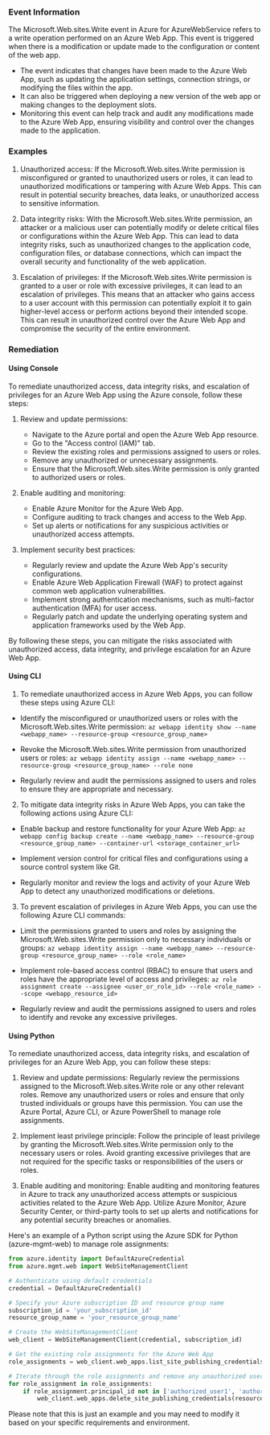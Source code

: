 
### Event Information

The Microsoft.Web.sites.Write event in Azure for AzureWebService refers to a write operation performed on an Azure Web App. This event is triggered when there is a modification or update made to the configuration or content of the web app.

- The event indicates that changes have been made to the Azure Web App, such as updating the application settings, connection strings, or modifying the files within the app.
- It can also be triggered when deploying a new version of the web app or making changes to the deployment slots.
- Monitoring this event can help track and audit any modifications made to the Azure Web App, ensuring visibility and control over the changes made to the application.


### Examples

1. Unauthorized access: If the Microsoft.Web.sites.Write permission is misconfigured or granted to unauthorized users or roles, it can lead to unauthorized modifications or tampering with Azure Web Apps. This can result in potential security breaches, data leaks, or unauthorized access to sensitive information.

2. Data integrity risks: With the Microsoft.Web.sites.Write permission, an attacker or a malicious user can potentially modify or delete critical files or configurations within the Azure Web App. This can lead to data integrity risks, such as unauthorized changes to the application code, configuration files, or database connections, which can impact the overall security and functionality of the web application.

3. Escalation of privileges: If the Microsoft.Web.sites.Write permission is granted to a user or role with excessive privileges, it can lead to an escalation of privileges. This means that an attacker who gains access to a user account with this permission can potentially exploit it to gain higher-level access or perform actions beyond their intended scope. This can result in unauthorized control over the Azure Web App and compromise the security of the entire environment.

### Remediation

#### Using Console

To remediate unauthorized access, data integrity risks, and escalation of privileges for an Azure Web App using the Azure console, follow these steps:

1. Review and update permissions: 
   - Navigate to the Azure portal and open the Azure Web App resource.
   - Go to the "Access control (IAM)" tab.
   - Review the existing roles and permissions assigned to users or roles.
   - Remove any unauthorized or unnecessary assignments.
   - Ensure that the Microsoft.Web.sites.Write permission is only granted to authorized users or roles.

2. Enable auditing and monitoring:
   - Enable Azure Monitor for the Azure Web App.
   - Configure auditing to track changes and access to the Web App.
   - Set up alerts or notifications for any suspicious activities or unauthorized access attempts.

3. Implement security best practices:
   - Regularly review and update the Azure Web App's security configurations.
   - Enable Azure Web Application Firewall (WAF) to protect against common web application vulnerabilities.
   - Implement strong authentication mechanisms, such as multi-factor authentication (MFA) for user access.
   - Regularly patch and update the underlying operating system and application frameworks used by the Web App.

By following these steps, you can mitigate the risks associated with unauthorized access, data integrity, and privilege escalation for an Azure Web App.

#### Using CLI

1. To remediate unauthorized access in Azure Web Apps, you can follow these steps using Azure CLI:

- Identify the misconfigured or unauthorized users or roles with the Microsoft.Web.sites.Write permission:
  `az webapp identity show --name <webapp_name> --resource-group <resource_group_name>`

- Revoke the Microsoft.Web.sites.Write permission from unauthorized users or roles:
  `az webapp identity assign --name <webapp_name> --resource-group <resource_group_name> --role none`

- Regularly review and audit the permissions assigned to users and roles to ensure they are appropriate and necessary.

2. To mitigate data integrity risks in Azure Web Apps, you can take the following actions using Azure CLI:

- Enable backup and restore functionality for your Azure Web App:
  `az webapp config backup create --name <webapp_name> --resource-group <resource_group_name> --container-url <storage_container_url>`

- Implement version control for critical files and configurations using a source control system like Git.

- Regularly monitor and review the logs and activity of your Azure Web App to detect any unauthorized modifications or deletions.

3. To prevent escalation of privileges in Azure Web Apps, you can use the following Azure CLI commands:

- Limit the permissions granted to users and roles by assigning the Microsoft.Web.sites.Write permission only to necessary individuals or groups:
  `az webapp identity assign --name <webapp_name> --resource-group <resource_group_name> --role <role_name>`

- Implement role-based access control (RBAC) to ensure that users and roles have the appropriate level of access and privileges:
  `az role assignment create --assignee <user_or_role_id> --role <role_name> --scope <webapp_resource_id>`

- Regularly review and audit the permissions assigned to users and roles to identify and revoke any excessive privileges.

#### Using Python

To remediate unauthorized access, data integrity risks, and escalation of privileges for an Azure Web App, you can follow these steps:

1. Review and update permissions: Regularly review the permissions assigned to the Microsoft.Web.sites.Write role or any other relevant roles. Remove any unauthorized users or roles and ensure that only trusted individuals or groups have this permission. You can use the Azure Portal, Azure CLI, or Azure PowerShell to manage role assignments.

2. Implement least privilege principle: Follow the principle of least privilege by granting the Microsoft.Web.sites.Write permission only to the necessary users or roles. Avoid granting excessive privileges that are not required for the specific tasks or responsibilities of the users or roles.

3. Enable auditing and monitoring: Enable auditing and monitoring features in Azure to track any unauthorized access attempts or suspicious activities related to the Azure Web App. Utilize Azure Monitor, Azure Security Center, or third-party tools to set up alerts and notifications for any potential security breaches or anomalies.

Here's an example of a Python script using the Azure SDK for Python (azure-mgmt-web) to manage role assignments:

```python
from azure.identity import DefaultAzureCredential
from azure.mgmt.web import WebSiteManagementClient

# Authenticate using default credentials
credential = DefaultAzureCredential()

# Specify your Azure subscription ID and resource group name
subscription_id = 'your_subscription_id'
resource_group_name = 'your_resource_group_name'

# Create the WebSiteManagementClient
web_client = WebSiteManagementClient(credential, subscription_id)

# Get the existing role assignments for the Azure Web App
role_assignments = web_client.web_apps.list_site_publishing_credentials(resource_group_name)

# Iterate through the role assignments and remove any unauthorized users or roles
for role_assignment in role_assignments:
    if role_assignment.principal_id not in ['authorized_user1', 'authorized_user2']:
        web_client.web_apps.delete_site_publishing_credentials(resource_group_name, role_assignment.name)
```

Please note that this is just an example and you may need to modify it based on your specific requirements and environment.

